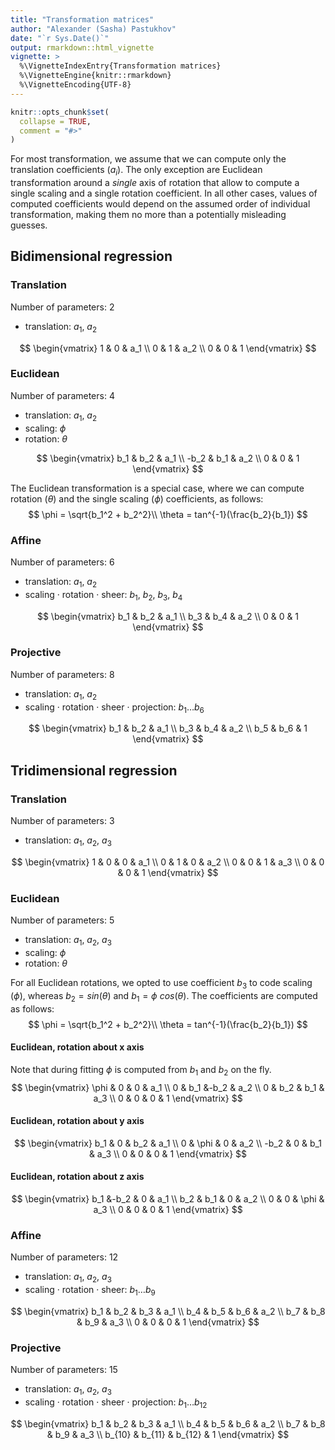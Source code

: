 ```yaml
---
title: "Transformation matrices"
author: "Alexander (Sasha) Pastukhov"
date: "`r Sys.Date()`"
output: rmarkdown::html_vignette
vignette: >
  %\VignetteIndexEntry{Transformation matrices}
  %\VignetteEngine{knitr::rmarkdown}
  %\VignetteEncoding{UTF-8}
---
```


```r
knitr::opts_chunk$set(
  collapse = TRUE,
  comment = "#>"
)
````

For most transformation, we assume that we can compute only the translation coefficients ($a_i$). The only exception are Euclidean transformation around a _single_ axis of rotation that allow to compute a single scaling and a single rotation coefficient. In all other cases, values of computed coefficients would depend on the assumed order of individual transformation, making them no more than a potentially misleading guesses.

## Bidimensional regression

### Translation

Number of parameters: 2

* translation: $a_1$, $a_2$

$$
\begin{vmatrix}
 1 & 0 & a_1 \\
 0 & 1 & a_2 \\
 0 & 0 & 1
\end{vmatrix}
$$

### Euclidean

Number of parameters: 4

* translation: $a_1$, $a_2$
* scaling: $\phi$
* rotation: $\theta$

$$
\begin{vmatrix}
 b_1 & b_2 & a_1 \\
-b_2 & b_1 & a_2 \\
 0   & 0   & 1
\end{vmatrix}
$$

The Euclidean transformation is a special case, where we can compute rotation ($\theta$) and the single scaling ($\phi$) coefficients, as follows:
$$
\phi = \sqrt{b_1^2 + b_2^2}\\
\theta = tan^{-1}(\frac{b_2}{b_1})
$$

### Affine

Number of parameters: 6

* translation: $a_1$, $a_2$
* scaling · rotation · sheer: $b_1$, $b_2$, $b_3$, $b_4$

$$
\begin{vmatrix}
 b_1 & b_2 & a_1 \\
 b_3 & b_4 & a_2 \\
 0   & 0   & 1
\end{vmatrix}
$$

### Projective

Number of parameters: 8

* translation: $a_1$, $a_2$
* scaling · rotation · sheer · projection: $b_1$...$b_6$

$$
\begin{vmatrix}
 b_1 & b_2 & a_1 \\
 b_3 & b_4 & a_2 \\
 b_5 & b_6 & 1
\end{vmatrix}
$$

## Tridimensional regression

### Translation

Number of parameters: 3

* translation: $a_1$, $a_2$, $a_3$

$$
\begin{vmatrix}
 1 & 0 & 0 & a_1 \\
 0 & 1 & 0 & a_2 \\
 0 & 0 & 1 & a_3 \\
 0 & 0 & 0 & 1
\end{vmatrix}
$$

### Euclidean

Number of parameters: 5

* translation: $a_1$, $a_2$, $a_3$
* scaling: $\phi$
* rotation: $\theta$

For all Euclidean rotations, we opted to use coefficient $b_3$ to code scaling ($\phi$), whereas $b_2 = sin(\theta)$ and $b_1=\phi~  cos(\theta)$. The coefficients are computed as follows:
$$
\phi = \sqrt{b_1^2 + b_2^2}\\
\theta = tan^{-1}(\frac{b_2}{b_1})
$$

#### Euclidean, rotation about x axis

Note that during fitting $\phi$ is computed from $b_1$ and $b_2$ on the fly.
$$
\begin{vmatrix}
 \phi & 0   & 0   & a_1 \\
 0    & b_1 &-b_2 & a_2 \\
 0    & b_2 & b_1 & a_3 \\
 0    & 0   & 0   & 1
\end{vmatrix}
$$


#### Euclidean, rotation about y axis

$$
\begin{vmatrix}
 b_1 & 0    & b_2 & a_1 \\
 0   & \phi & 0   & a_2 \\
-b_2 & 0    & b_1 & a_3 \\
 0   & 0    &  0   & 1
\end{vmatrix}
$$

#### Euclidean, rotation about z axis

$$
\begin{vmatrix}
 b_1 &-b_2 & 0    & a_1 \\
 b_2 & b_1 & 0    & a_2 \\
 0   & 0   & \phi & a_3 \\
 0   & 0   &  0   & 1
\end{vmatrix}
$$

### Affine

Number of parameters: 12

* translation: $a_1$, $a_2$,  $a_3$
* scaling · rotation · sheer: $b_1$...$b_9$


$$
\begin{vmatrix}
 b_1 & b_2 & b_3 & a_1 \\
 b_4 & b_5 & b_6 & a_2 \\
 b_7 & b_8 & b_9 & a_3 \\
 0   & 0   &  0   & 1
\end{vmatrix}
$$

### Projective

Number of parameters: 15

* translation: $a_1$, $a_2$,  $a_3$
* scaling · rotation · sheer · projection: $b_1$...$b_12$


$$
\begin{vmatrix}
 b_1    & b_2    & b_3    & a_1 \\
 b_4    & b_5    & b_6    & a_2 \\
 b_7    & b_8    & b_9    & a_3 \\
 b_{10} & b_{11} & b_{12} & 1
\end{vmatrix}
$$

